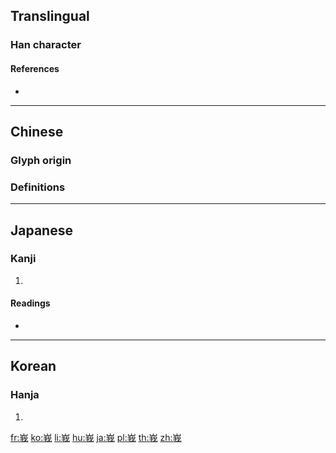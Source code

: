 {{character info/new}}
{{also|峨}}
==Translingual==

===Han character===
{{Han char|rn=46|rad=山|as=07|sn=10|four=|canj=UHQI,XUHQI|ids=⿱山我}}

====References====
* {{Han ref|kx=0311.100|dkj=08072|dj=0611.160|hdz=10774.160|uh=5CE9|ud=23785}}

----

==Chinese==

===Glyph origin===
{{Han etym}}

===Definitions===
{{zh-see|峨|v}}

----

==Japanese==

===Kanji===
{{ja-kanji|grade=|rs=山07}}

# {{defn|lang=ja|sort=山07}}

====Readings====
* {{ja-readings|on=[[が]] (ga)|kun=[[けわしい]] (kewashii)}}

----

==Korean==

===Hanja===
{{ko-hanja|hangeul=아|rv=a|mr=a}}

# {{defn|lang=ko|sort=山07}}

[[fr:峩]]
[[ko:峩]]
[[li:峩]]
[[hu:峩]]
[[ja:峩]]
[[pl:峩]]
[[th:峩]]
[[zh:峩]]